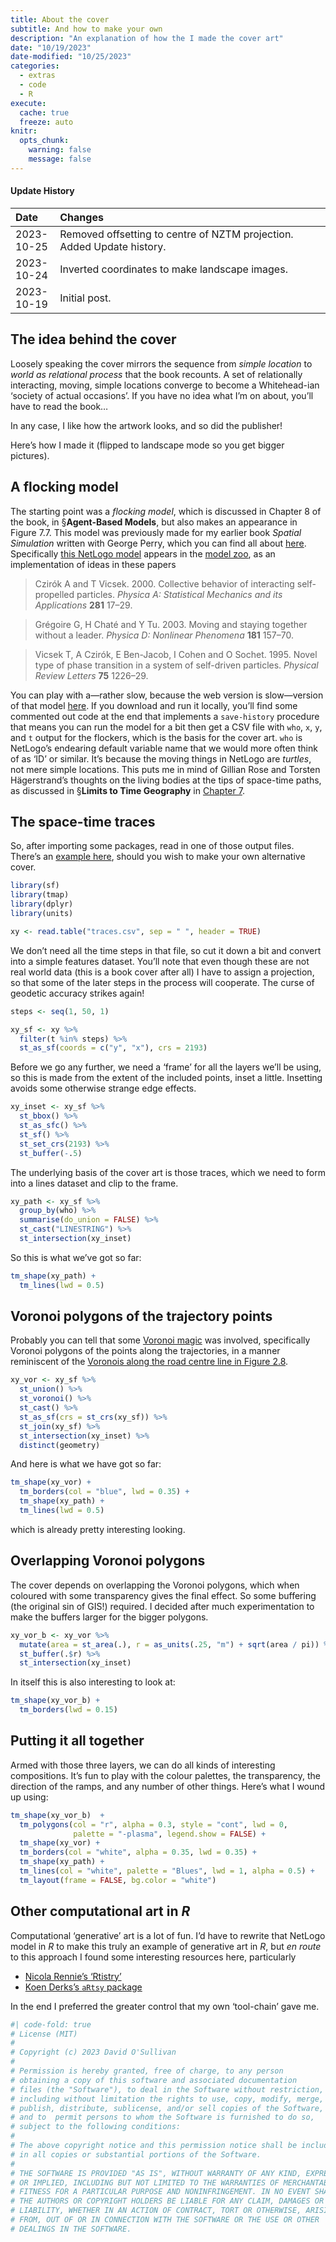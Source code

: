 ```yaml
---
title: About the cover
subtitle: And how to make your own
description: "An explanation of how the I made the cover art"
date: "10/19/2023"
date-modified: "10/25/2023"
categories:
  - extras
  - code
  - R
execute: 
  cache: true
  freeze: auto
knitr:
  opts_chunk: 
    warning: false
    message: false
---
```


::: {.callout-note collapse="true"}
#### Update History

| Date       | Changes                                                                |
|:-----------|:-----------------------------------------------------------------------|
| 2023-10-25 | Removed offsetting to centre of NZTM projection. Added Update history. |
| 2023-10-24 | Inverted coordinates to make landscape images.                         |
| 2023-10-19 | Initial post.                                                          |

:::

## The idea behind the cover
Loosely speaking the cover mirrors the sequence from _simple location_ to _world as relational process_ that the book recounts. A set of relationally interacting, moving, simple locations converge to become a Whitehead-ian 'society of actual occasions'. If you have no idea what I'm on about, you'll have to read the book...

In any case, I like how the artwork looks, and so did the publisher!

Here's how I made it (flipped to landscape mode so you get bigger pictures).

## A flocking model
The starting point was a *flocking model*, which is discussed in Chapter 8 of the book, in &sect;**Agent-Based Models**, but also makes an appearance in Figure 7.7. This model was previously made for my earlier book _Spatial Simulation_ written with George Perry, which you can find all about [here](https://patternandprocess.org). Specifically [this NetLogo model](https://dosull.github.io/pattern-and-process/chapter-4/4.7.html) appears in the [model zoo](https://dosull.github.io/pattern-and-process/#the-model-zoo), as an implementation of ideas in these papers

> Czirók A and T Vicsek. 2000. Collective behavior of interacting self-propelled particles. _Physica A: Statistical Mechanics and its Applications_ **281** 17–29.

> Grégoire G, H Chaté and Y Tu. 2003. Moving and staying together without a leader. _Physica D: Nonlinear Phenomena_ **181** 157–70.

> Vicsek T, A Czirók, E Ben-Jacob, I Cohen and O Sochet. 1995. Novel type of phase transition in a system of self-driven particles. _Physical Review Letters_ **75** 1226–29.

You can play with a&mdash;rather slow, because the web version is slow&mdash;version of that model [here](https://southosullivan.com/misc/4.7-flocking.html). If you download and run it locally, you'll find some commented out code at the end that implements a `save-history` procedure that means you can run the model for a bit then get a CSV file with `who`, `x`, `y`, and `t` output for the flockers, which is the basis for the cover art. `who` is NetLogo's endearing default variable name that we would more often think of as 'ID' or similar. It's because the moving things in NetLogo are _turtles_, not mere simple locations. This puts me in mind of Gillian Rose and Torsten Hägerstrand's thoughts on the living bodies at the tips of space-time paths, as discussed in &sect;**Limits to Time Geography** in [Chapter 7](../chapters/chap7/index.qmd).

## The space-time traces
So, after importing some packages, read in one of those output files. There's an [example here](traces.csv), should you wish to make your own alternative cover.

```r
library(sf)
library(tmap)
library(dplyr)
library(units)

xy <- read.table("traces.csv", sep = " ", header = TRUE)
```

We don't need all the time steps in that file, so cut it down a bit and convert into a simple features dataset. You'll note that even though these are not real world data (this is a book cover after all) I have to assign a projection, so that some of the later steps in the process will cooperate. The curse of geodetic accuracy strikes again!

```r
steps <- seq(1, 50, 1)

xy_sf <- xy %>%
  filter(t %in% steps) %>%
  st_as_sf(coords = c("y", "x"), crs = 2193)
```

Before we go any further, we need a 'frame' for all the layers we'll be using, so this is made from the extent of the included points, inset a little. Insetting avoids some otherwise strange edge effects.

```r
xy_inset <- xy_sf %>%
  st_bbox() %>%
  st_as_sfc() %>%
  st_sf() %>%
  st_set_crs(2193) %>%
  st_buffer(-.5)
```

The underlying basis of the cover art is those traces, which we need to form into a lines dataset and clip to the frame.

```r
xy_path <- xy_sf %>%
  group_by(who) %>%
  summarise(do_union = FALSE) %>%
  st_cast("LINESTRING") %>% 
  st_intersection(xy_inset)
```

So this is what we've got so far:

```r
tm_shape(xy_path) + 
  tm_lines(lwd = 0.5)
```

## Voronoi polygons of the trajectory points
Probably you can tell that some [Voronoi magic](../chapters/chap2/fig2-07-point-voronoi.qmd) was involved, specifically Voronoi polygons of the points along the trajectories, in a manner reminiscent of the [Voronois along the road centre line in Figure 2.8](../chapters/chap2/fig2-08-non-point-voronoi.qmd).

```r
xy_vor <- xy_sf %>%
  st_union() %>%
  st_voronoi() %>%
  st_cast() %>%
  st_as_sf(crs = st_crs(xy_sf)) %>%
  st_join(xy_sf) %>%
  st_intersection(xy_inset) %>%
  distinct(geometry)
```

And here is what we have got so far:

```r
tm_shape(xy_vor) +
  tm_borders(col = "blue", lwd = 0.35) +
  tm_shape(xy_path) + 
  tm_lines(lwd = 0.5)
```

which is already pretty interesting looking.

## Overlapping Voronoi polygons
The cover depends on overlapping the Voronoi polygons, which when coloured with some transparency gives the final effect. So some buffering (the original sin of GIS!) required. I decided after much experimentation to make the buffers larger for the bigger polygons.

```R
xy_vor_b <- xy_vor %>%
  mutate(area = st_area(.), r = as_units(.25, "m") + sqrt(area / pi)) %>%
  st_buffer(.$r) %>%
  st_intersection(xy_inset)
```

In itself this is also interesting to look at:

```R
tm_shape(xy_vor_b) + 
  tm_borders(lwd = 0.15)
```

## Putting it all together
Armed with those three layers, we can do all kinds of interesting compositions. It's fun to play with the colour palettes, the transparency, the direction of the ramps, and any number of other things. Here's what I wound up using:

```R
tm_shape(xy_vor_b)  +
  tm_polygons(col = "r", alpha = 0.3, style = "cont", lwd = 0,
              palette = "-plasma", legend.show = FALSE) +
  tm_shape(xy_vor) +
  tm_borders(col = "white", alpha = 0.35, lwd = 0.35) +
  tm_shape(xy_path) +
  tm_lines(col = "white", palette = "Blues", lwd = 1, alpha = 0.5) +
  tm_layout(frame = FALSE, bg.color = "white")
```

## Other computational art in _R_
Computational 'generative' art is a lot of fun. I'd have to rewrite that NetLogo model in _R_ to make this truly an example of generative art in _R_, but _en route_ to this approach I found some interesting resources here, particularly

- [Nicola Rennie's 'Rtistry'](https://nrennie.rbind.io/portfolio/rtistry/)
- [Koen Derks's `aRtsy` package](https://github.com/koenderks/aRtsy)

In the end I preferred the greater control that my own 'tool-chain' gave me.

```r
#| code-fold: true
# License (MIT)
#
# Copyright (c) 2023 David O'Sullivan
#
# Permission is hereby granted, free of charge, to any person
# obtaining a copy of this software and associated documentation
# files (the "Software"), to deal in the Software without restriction,
# including without limitation the rights to use, copy, modify, merge,
# publish, distribute, sublicense, and/or sell copies of the Software,
# and to  permit persons to whom the Software is furnished to do so,
# subject to the following conditions:
#
# The above copyright notice and this permission notice shall be included
# in all copies or substantial portions of the Software.
#
# THE SOFTWARE IS PROVIDED "AS IS", WITHOUT WARRANTY OF ANY KIND, EXPRESS
# OR IMPLIED, INCLUDING BUT NOT LIMITED TO THE WARRANTIES OF MERCHANTABILITY,
# FITNESS FOR A PARTICULAR PURPOSE AND NONINFRINGEMENT. IN NO EVENT SHALL
# THE AUTHORS OR COPYRIGHT HOLDERS BE LIABLE FOR ANY CLAIM, DAMAGES OR OTHER
# LIABILITY, WHETHER IN AN ACTION OF CONTRACT, TORT OR OTHERWISE, ARISING
# FROM, OUT OF OR IN CONNECTION WITH THE SOFTWARE OR THE USE OR OTHER
# DEALINGS IN THE SOFTWARE.
```
